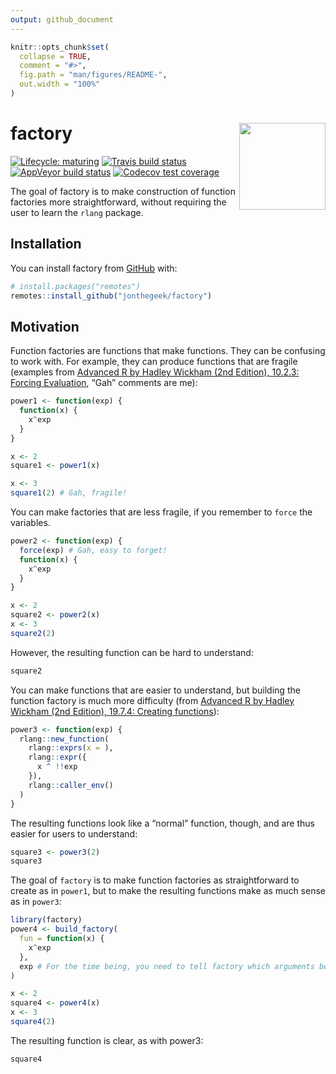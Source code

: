 ```yaml
---
output: github_document
---
```


<!-- README.md is generated from README.Rmd. Please edit that file -->

```r
knitr::opts_chunk$set(
  collapse = TRUE,
  comment = "#>",
  fig.path = "man/figures/README-",
  out.width = "100%"
)
```
# factory <img src='man/figures/factory.png' align="right" height="138.5" />

<!-- badges: start -->
[![Lifecycle: maturing](https://img.shields.io/badge/lifecycle-maturing-blue.svg)](https://www.tidyverse.org/lifecycle/#maturing)
[![Travis build status](https://travis-ci.org/jonthegeek/factory.svg?branch=master)](https://travis-ci.org/jonthegeek/factory)
[![AppVeyor build status](https://ci.appveyor.com/api/projects/status/github/jonthegeek/factory?branch=master&svg=true)](https://ci.appveyor.com/project/jonthegeek/factory)
[![Codecov test coverage](https://codecov.io/gh/jonthegeek/factory/branch/master/graph/badge.svg)](https://codecov.io/gh/jonthegeek/factory?branch=master)
<!-- badges: end -->

The goal of factory is to make construction of function factories more straightforward, without requiring the user to learn the `rlang` package.

## Installation

You can install factory from [GitHub](https://github.com/) with:

``` r
# install.packages("remotes")
remotes::install_github("jonthegeek/factory")
```

## Motivation

Function factories are functions that make functions. They can be confusing to work with. For example, they can produce functions that are fragile (examples from [Advanced R by Hadley Wickham (2nd Edition), 10.2.3: Forcing Evaluation](https://adv-r.hadley.nz/function-factories.html#forcing-evaluation), "Gah" comments are me):

```r
power1 <- function(exp) {
  function(x) {
    x^exp
  }
}

x <- 2
square1 <- power1(x)

x <- 3
square1(2) # Gah, fragile!
```

You can make factories that are less fragile, if you remember to `force` the variables.

```r
power2 <- function(exp) {
  force(exp) # Gah, easy to forget!
  function(x) {
    x^exp
  }
}

x <- 2
square2 <- power2(x)
x <- 3
square2(2)
```

However, the resulting function can be hard to understand:

```r
square2
```

You can make functions that are easier to understand, but building the function factory is much more difficulty (from [Advanced R by Hadley Wickham (2nd Edition), 19.7.4: Creating functions](https://adv-r.hadley.nz/quasiquotation.html#new-function)): 

```r
power3 <- function(exp) {
  rlang::new_function(
    rlang::exprs(x = ), 
    rlang::expr({
      x ^ !!exp
    }), 
    rlang::caller_env()
  )
}
```

The resulting functions look like a "normal" function, though, and are thus easier for users to understand:

```r
square3 <- power3(2)
square3
```

The goal of `factory` is to make function factories as straightforward to create as in `power1`, but to make the resulting functions make as much sense as in `power3`:

```r
library(factory)
power4 <- build_factory(
  fun = function(x) {
    x^exp
  },
  exp # For the time being, you need to tell factory which arguments belong to the factory.
)

x <- 2
square4 <- power4(x)
x <- 3
square4(2)
```

The resulting function is clear, as with power3:

```r
square4
```
